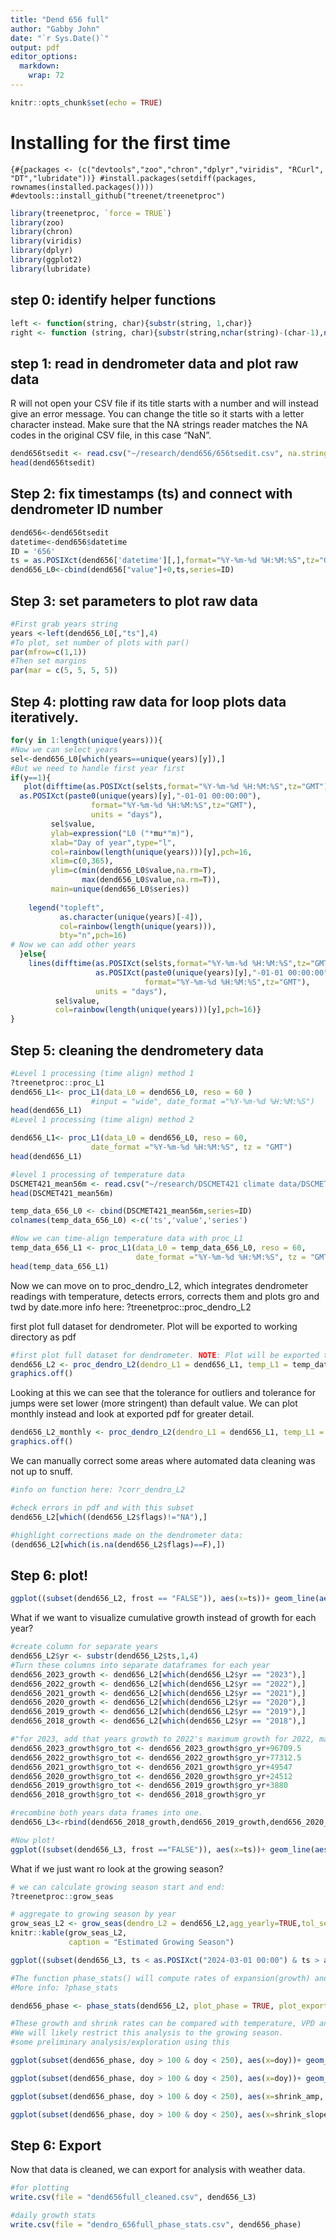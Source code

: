 ```yaml
---
title: "Dend 656 full"
author: "Gabby John"
date: "`r Sys.Date()`"
output: pdf
editor_options: 
  markdown: 
    wrap: 72
---
```


```r
knitr::opts_chunk$set(echo = TRUE)
```

# Installing for the first time

`{#{packages <- (c("devtools","zoo","chron","dplyr","viridis", "RCurl", "DT","lubridate"))} #install.packages(setdiff(packages, rownames(installed.packages()))) #devtools::install_github("treenet/treenetproc")`

```r
library(treenetproc, `force = TRUE`)
library(zoo)
library(chron)
library(viridis)
library(dplyr)
library(ggplot2)
library(lubridate)
```

## step 0: identify helper functions

```r
left <- function(string, char){substr(string, 1,char)} 
right <- function (string, char){substr(string,nchar(string)-(char-1),nchar(string))}
```

## step 1: read in dendrometer data and plot raw data
R will not open your CSV file if its title starts with a number and will instead give an error message. You can change the title so it starts with a letter character instead. 
Make sure that the NA strings reader matches the NA codes in the original CSV file, in this case "NaN". 

```r
dend656tsedit <- read.csv("~/research/dend656/656tsedit.csv", na.strings="NaN", stringsAsFactors=TRUE)
head(dend656tsedit)
```

## Step 2: fix timestamps (ts) and connect with dendrometer ID number

```r
dend656<-dend656tsedit
datetime<-dend656$datetime
ID = '656'
ts = as.POSIXct(dend656['datetime'][,],format="%Y-%m-%d %H:%M:%S",tz="GMT") 
dend656_L0<-cbind(dend656["value"]+0,ts,series=ID)
```

## Step 3: set parameters to plot raw data

```r
#First grab years string
years <-left(dend656_L0[,"ts"],4)
#To plot, set number of plots with par()
par(mfrow=c(1,1))
#Then set margins 
par(mar = c(5, 5, 5, 5))
```

## Step 4: plotting raw data for loop plots data iteratively.

```r
for(y in 1:length(unique(years))){
#Now we can select years
sel<-dend656_L0[which(years==unique(years)[y]),]
#But we need to handle first year first
if(y==1){
   plot(difftime(as.POSIXct(sel$ts,format="%Y-%m-%d %H:%M:%S",tz="GMT"),
  as.POSIXct(paste0(unique(years)[y],"-01-01 00:00:00"),
                  format="%Y-%m-%d %H:%M:%S",tz="GMT"),
                  units = "days"),
         sel$value,
         ylab=expression("L0 ("*mu*"m)"),
         xlab="Day of year",type="l",
         col=rainbow(length(unique(years)))[y],pch=16,
         xlim=c(0,365),
         ylim=c(min(dend656_L0$value,na.rm=T),
                max(dend656_L0$value,na.rm=T)),
         main=unique(dend656_L0$series))
    
    legend("topleft",
           as.character(unique(years)[-4]),
           col=rainbow(length(unique(years))),
           bty="n",pch=16)
# Now we can add other years
  }else{
    lines(difftime(as.POSIXct(sel$ts,format="%Y-%m-%d %H:%M:%S",tz="GMT"),
                   as.POSIXct(paste0(unique(years)[y],"-01-01 00:00:00"),
                              format="%Y-%m-%d %H:%M:%S",tz="GMT"),
                   units = "days"),
          sel$value,
          col=rainbow(length(unique(years)))[y],pch=16)}
}
```

## Step 5: cleaning the dendrometery data

```r
#Level 1 processing (time align) method 1
?treenetproc::proc_L1 
dend656_L1<- proc_L1(data_L0 = dend656_L0, reso = 60 ) 
                  #input = "wide", date_format ="%Y-%m-%d %H:%M:%S") 
head(dend656_L1)
#Level 1 processing (time align) method 2

dend656_L1<- proc_L1(data_L0 = dend656_L0, reso = 60,
                  date_format ="%Y-%m-%d %H:%M:%S", tz = "GMT")
head(dend656_L1)

#level 1 processing of temperature data
DSCMET421_mean56m <- read.csv("~/research/DSCMET421 climate data/DSCMET421_mean56m.csv", na.strings="NaN", stringsAsFactors=TRUE)
head(DSCMET421_mean56m)

temp_data_656_L0 <- cbind(DSCMET421_mean56m,series=ID)
colnames(temp_data_656_L0) <-c('ts','value','series')

#Now we can time-align temperature data with proc_L1
temp_data_656_L1 <- proc_L1(data_L0 = temp_data_656_L0, reso = 60, 
                            date_format ="%Y-%m-%d %H:%M:%S", tz = "GMT") 
head(temp_data_656_L1)
```

Now we can move on to proc_dendro_L2, which integrates dendrometer readings with temperature, detects errors, corrects them and plots gro and twd by date.more info here: ?treenetproc::proc_dendro_L2

first plot full dataset for dendrometer. Plot will be exported to working directory as pdf

```r
#first plot full dataset for dendrometer. NOTE: Plot will be exported to working directory as pdf
dend656_L2 <- proc_dendro_L2(dendro_L1 = dend656_L1, temp_L1 = temp_data_656_L1, tol_out = 2, tol_jump = 3, plot = TRUE, frost_thr = 1, plot_period = "full", plot_export = TRUE, interpol = 3.5*60, frag_len = NULL, plot_name = "dend656summer_full", tz="GMT") 
graphics.off()
```

Looking at this we can see that the tolerance for outliers and tolerance for jumps were set lower (more stringent) than default value. We can plot monthly instead and look at exported pdf for greater detail.

```r
dend656_L2_monthly <- proc_dendro_L2(dendro_L1 = dend656_L1, temp_L1 = temp_data_656_L1, tol_out = 2, tol_jump = 3, frost_thr = 1, plot = TRUE, interpol = 3.5*60, plot_period = "monthly", plot_export = TRUE, plot_name = "dend656summer_monthly", tz="GMT") 
graphics.off()
```

We can manually correct some areas where automated data cleaning was not up to snuff.

```r
#info on function here: ?corr_dendro_L2

#check errors in pdf and with this subset 
dend656_L2[which((dend656_L2$flags)!="NA"),]

#highlight corrections made on the dendrometer data:
(dend656_L2[which(is.na(dend656_L2$flags)==F),])
```

## Step 6: plot!

```r
ggplot((subset(dend656_L2, frost == "FALSE")), aes(x=ts))+ geom_line(aes(y=value), color = "grey70")+ geom_line(aes(y=gro_yr), color = "seagreen")+ geom_line(aes(y=twd), color = "red")
```

What if we want to visualize cumulative growth instead of growth for each year?

```r
#create column for separate years 
dend656_L2$yr <- substr(dend656_L2$ts,1,4)
#Turn these columns into separate dataframes for each year
dend656_2023_growth <- dend656_L2[which(dend656_L2$yr == "2023"),] 
dend656_2022_growth <- dend656_L2[which(dend656_L2$yr == "2022"),]
dend656_2021_growth <- dend656_L2[which(dend656_L2$yr == "2021"),]
dend656_2020_growth <- dend656_L2[which(dend656_L2$yr == "2020"),]
dend656_2019_growth <- dend656_L2[which(dend656_L2$yr == "2019"),]
dend656_2018_growth <- dend656_L2[which(dend656_L2$yr == "2018"),]

#"for 2023, add that years growth to 2022's maximum growth for 2022, make a copy of gro_yr". I do this by going to Dec. 31 of the previous year in the L2 dataframe and finding the "max" value in the corresponding column. 
dend656_2023_growth$gro_tot <- dend656_2023_growth$gro_yr+96709.5
dend656_2022_growth$gro_tot <- dend656_2022_growth$gro_yr+77312.5
dend656_2021_growth$gro_tot <- dend656_2021_growth$gro_yr+49547
dend656_2020_growth$gro_tot <- dend656_2020_growth$gro_yr+24512
dend656_2019_growth$gro_tot <- dend656_2019_growth$gro_yr+3880
dend656_2018_growth$gro_tot <- dend656_2018_growth$gro_yr

#recombine both years data frames into one. 
dend656_L3<-rbind(dend656_2018_growth,dend656_2019_growth,dend656_2020_growth,dend656_2021_growth,dend656_2022_growth, dend656_2023_growth)

#Now plot!
ggplot((subset(dend656_L3, frost =="FALSE")), aes(x=ts))+ geom_line(aes(y=value), color = "grey70")+ geom_line(aes(y=gro_tot), color = "seagreen")+ geom_line(aes(y=twd), color = "red")
```

What if we just want ro look at the growing season?

```r
# we can calculate growing season start and end:
?treenetproc::grow_seas

# aggregate to growing season by year
grow_seas_L2 <- grow_seas(dendro_L2 = dend656_L2,agg_yearly=TRUE,tol_seas = 0.1)
knitr::kable(grow_seas_L2,
             caption = "Estimated Growing Season")
```


```r
ggplot((subset(dend656_L3, ts < as.POSIXct("2024-03-01 00:00") & ts > as.POSIXct("2023-03-01 00:00"))), aes(x=ts))+ geom_line(aes(y=value), color = "grey70")+ geom_line(aes(y=gro_tot), color = "seagreen")+ geom_line(aes(y=twd), color = "red")+xlab("Day of Year (2023)")+ggtitle("Cumulative Growing Season Growth ID 656")
```


```r
#The function phase_stats() will compute rates of expansion(growth) and shrinkage (twd) and aggregate these on a daily basis. 
#More info: ?phase_stats

dend656_phase <- phase_stats(dend656_L2, plot_phase = TRUE, plot_export = TRUE, agg_daily = TRUE, tz = 'GMT' )

#These growth and shrink rates can be compared with temperature, VPD and soil moisture.
#We will likely restrict this analysis to the growing season.
#some preliminary analysis/exploration using this

ggplot(subset(dend656_phase, doy > 100 & doy < 250), aes(x=doy))+ geom_point(aes(y = shrink_amp, colour = "Shrinkage" ))+ geom_point(aes(y = exp_amp, colour ="Expansion"))+ ylab("Amplitude")

ggplot(subset(dend656_phase, doy > 100 & doy < 250), aes(x=doy))+ geom_point(aes(y = shrink_slope, colour = "Shrinkage" ))+ geom_point(aes(y = exp_slope, colour ="Expansion"))+ ylab("Slope")

ggplot(subset(dend656_phase, doy > 100 & doy < 250), aes(x=shrink_amp, y = exp_amp))+ geom_point()+ ylab(" Expansion amplitude")+ xlab(" Shrinkage amplitude")

ggplot(subset(dend656_phase, doy > 100 & doy < 250), aes(x=shrink_slope, y = exp_slope))+ geom_point()+ ylab(" Expansion slope")+ xlab(" Shrinkage slope")
```

## Step 6: Export

Now that data is cleaned, we can export for analysis with weather data.

```r
#for plotting 
write.csv(file = "dend656full_cleaned.csv", dend656_L3)

#daily growth stats 
write.csv(file = "dendro_656full_phase_stats.csv", dend656_phase)
```

# 
